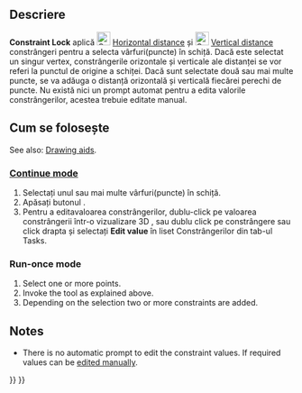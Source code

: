 <languages/>

{{Docnav
|[[Sketcher_ConstrainAngle|Angle]]
|[[Sketcher_ConstrainCoincidentUnified|Coincident (unified)]]
|[[Sketcher_Workbench|Sketcher]]
|IconL=Sketcher_ConstrainAngle.svg
|IconR=Sketcher_ConstrainCoincidentUnified.svg‎
|IconC=Workbench_Sketcher.svg
}}

<div class="mw-translate-fuzzy">
{{GuiCommand/ro
|Name=Sketcher ConstrainLock
|Name/ro=Constrângere fixă
|Workbenches=[[Sketcher Workbench/ro|Sketcher]]
|MenuLocation=Sketch → Constrângeri desenator → Constrângere fixă
|SeeAlso=[[Sketcher ConstrainBlock/ro|Constraint Block]]
}}
</div>

<span id="Description"></span>
==Descriere==

<div class="mw-translate-fuzzy">
'''Constraint Lock''' aplică [[File:Constraint_HorizontalDistance.png|24px]] [[Sketcher_ConstrainDistanceX|Horizontal distance]] și [[File:Constraint_VerticalDistance.png|24px]] [[Sketcher_ConstrainDistanceY|Vertical distance]] constrângeri pentru a selecta vârfuri(puncte) în schiță. Dacă este selectat un singur vertex, constrângerile orizontale și verticale ale distanței se vor referi la punctul de origine a schiței. Dacă sunt selectate două sau mai multe puncte, se va adăuga o distanță orizontală și verticală fiecărei perechi de puncte. Nu există nici un prompt automat pentru a edita valorile constrângerilor, acestea trebuie editate manual.
</div>

<span id="Usage"></span>
<div class="mw-translate-fuzzy">
== Cum se folosește ==
</div>

See also: [[Sketcher_Workbench#Drawing_aids|Drawing aids]].

===[[Sketcher_Workbench#Continue_modes|Continue mode]]===

<div class="mw-translate-fuzzy">
# Selectați unul sau mai multe vârfuri(puncte) în schiță.
# Apăsați butonul{{KEY|[[File:Sketcher ConstrainLock.png|24px]] '''Constrain Lock'''}} .
# Pentru a editavaloarea constrângerilor, dublu-click pe valoarea constrângerii într-o vizualizare 3D , sau dublu click pe constrângere sau click drapta și selectați  '''Edit value''' în liset Constrângerilor din tab-ul Tasks.
</div>

===Run-once mode===

# Select one or more points.
# Invoke the tool as explained above.
# Depending on the selection two or more constraints are added.

==Notes==

* There is no automatic prompt to edit the constraint values. If required values can be [[Sketcher_Workbench#Edit_constraints|edited manually]].


{{Docnav
|[[Sketcher_ConstrainAngle|Angle]]
|[[Sketcher_ConstrainCoincidentUnified|Coincident (unified)]]
|[[Sketcher_Workbench|Sketcher]]
|IconL=Sketcher_ConstrainAngle.svg
|IconR=Sketcher_ConstrainCoincidentUnified.svg‎
|IconC=Workbench_Sketcher.svg
}}

{{Sketcher_Tools_navi{{#translation:}}}}
{{Userdocnavi{{#translation:}}}}